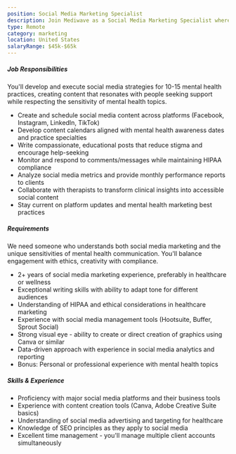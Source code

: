 ```yaml
---
position: Social Media Marketing Specialist
description: Join Mediwave as a Social Media Marketing Specialist where you'll create compassionate, engaging content that helps mental health practices connect with people who need their services. You'll manage social media strategies that reduce stigma, build trust, and grow practices - all while maintaining the highest ethical standards in healthcare marketing.
type: Remote
category: marketing
location: United States
salaryRange: $45k-$65k
---
```


##### Job Responsibilities

You'll develop and execute social media strategies for 10-15 mental health practices, creating content that resonates with people seeking support while respecting the sensitivity of mental health topics.

<ul class="mb-10 flex list-inside list-disc flex-col gap-5 lg:mb-[60px]">
  <li>
    Create and schedule social media content across platforms (Facebook,
    Instagram, LinkedIn, TikTok)
  </li>
  <li>
    Develop content calendars aligned with mental health awareness dates and
    practice specialties
  </li>
  <li>
    Write compassionate, educational posts that reduce stigma and encourage
    help-seeking
  </li>
  <li>
    Monitor and respond to comments/messages while maintaining HIPAA compliance
  </li>
  <li>
    Analyze social media metrics and provide monthly performance reports to
    clients
  </li>
  <li>
    Collaborate with therapists to transform clinical insights into accessible
    social content
  </li>
  <li>
    Stay current on platform updates and mental health marketing best practices
  </li>
</ul>

##### Requirements

We need someone who understands both social media marketing and the unique sensitivities of mental health communication. You'll balance engagement with ethics, creativity with compliance.

<ul class="mb-10 flex list-inside list-disc flex-col gap-5 lg:mb-[60px]">
  <li>
    2+ years of social media marketing experience, preferably in healthcare or
    wellness
  </li>
  <li>
    Exceptional writing skills with ability to adapt tone for different
    audiences
  </li>
  <li>
    Understanding of HIPAA and ethical considerations in healthcare marketing
  </li>
  <li>
    Experience with social media management tools (Hootsuite, Buffer, Sprout
    Social)
  </li>
  <li>
    Strong visual eye - ability to create or direct creation of graphics using
    Canva or similar
  </li>
  <li>
    Data-driven approach with experience in social media analytics and reporting
  </li>
  <li>Bonus: Personal or professional experience with mental health topics</li>
</ul>

##### Skills & Experience

<ul class="mb-10 flex list-inside list-disc flex-col gap-5 lg:mb-[60px]">
  <li>
    Proficiency with major social media platforms and their business tools
  </li>
  <li>
    Experience with content creation tools (Canva, Adobe Creative Suite basics)
  </li>
  <li>
    Understanding of social media advertising and targeting for healthcare
  </li>
  <li>Knowledge of SEO principles as they apply to social media</li>
  <li>
    Excellent time management - you'll manage multiple client accounts
    simultaneously
  </li>
</ul>
